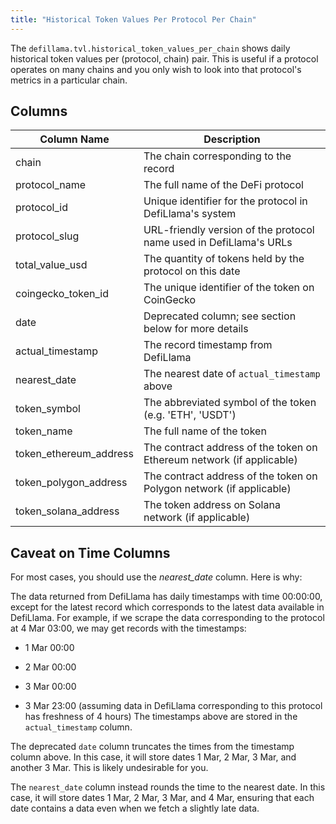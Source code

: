 ```yaml
---
title: "Historical Token Values Per Protocol Per Chain"
---
```


The `defillama.tvl.historical_token_values_per_chain` shows daily historical token values per (protocol, chain) pair. This is useful if a protocol operates on many chains and you only wish to look into that protocol's metrics in a particular chain.

## Columns

| Column Name              | Description                                                           |
| ------------------------ | --------------------------------------------------------------------- |
| chain                    | The chain corresponding to the record                                 |
| protocol\_name           | The full name of the DeFi protocol                                    |
| protocol\_id             | Unique identifier for the protocol in DefiLlama's system              |
| protocol\_slug           | URL-friendly version of the protocol name used in DefiLlama's URLs    |
| total\_value\_usd        | The quantity of tokens held by the protocol on this date              |
| coingecko\_token\_id     | The unique identifier of the token on CoinGecko                       |
| date                     | Deprecated column; see section below for more details                 |
| actual\_timestamp        | The record timestamp from DefiLlama                                   |
| nearest\_date            | The nearest date of `actual_timestamp` above                          |
| token\_symbol            | The abbreviated symbol of the token (e.g. 'ETH', 'USDT')              |
| token\_name              | The full name of the token                                            |
| token\_ethereum\_address | The contract address of the token on Ethereum network (if applicable) |
| token\_polygon\_address  | The contract address of the token on Polygon network (if applicable)  |
| token\_solana\_address   | The token address on Solana network (if applicable)                   |

## Caveat on Time Columns

For most cases, you should use the *nearest\_date* column. Here is why:

The data returned from DefiLlama has daily timestamps with time 00:00:00, except for the latest record which corresponds to the latest data available in DefiLlama. For example, if we scrape the data corresponding to the protocol at 4 Mar 03:00, we may get records with the timestamps:

* 1 Mar 00:00

* 2 Mar 00:00

* 3 Mar 00:00

* 3 Mar 23:00 (assuming data in DefiLlama corresponding to this protocol has freshness of 4 hours) The timestamps above are stored in the `actual_timestamp` column.

The deprecated `date` column truncates the times from the timestamp column above. In this case, it will store dates 1 Mar, 2 Mar, 3 Mar, and another 3 Mar. This is likely undesirable for you.

The `nearest_date` column instead rounds the time to the nearest date. In this case, it will store dates 1 Mar, 2 Mar, 3 Mar, and 4 Mar, ensuring that each date contains a data even when we fetch a slightly late data.


